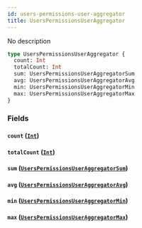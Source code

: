 ```yaml
---
id: users-permissions-user-aggregator
title: UsersPermissionsUserAggregator
---
```


No description

```graphql
type UsersPermissionsUserAggregator {
  count: Int
  totalCount: Int
  sum: UsersPermissionsUserAggregatorSum
  avg: UsersPermissionsUserAggregatorAvg
  min: UsersPermissionsUserAggregatorMin
  max: UsersPermissionsUserAggregatorMax
}
```

### Fields

#### `count` ([`Int`](/v1/scalars/int))

#### `totalCount` ([`Int`](/v1/scalars/int))

#### `sum` ([`UsersPermissionsUserAggregatorSum`](/v1/objects/users-permissions-user-aggregator-sum))

#### `avg` ([`UsersPermissionsUserAggregatorAvg`](/v1/objects/users-permissions-user-aggregator-avg))

#### `min` ([`UsersPermissionsUserAggregatorMin`](/v1/objects/users-permissions-user-aggregator-min))

#### `max` ([`UsersPermissionsUserAggregatorMax`](/v1/objects/users-permissions-user-aggregator-max))
